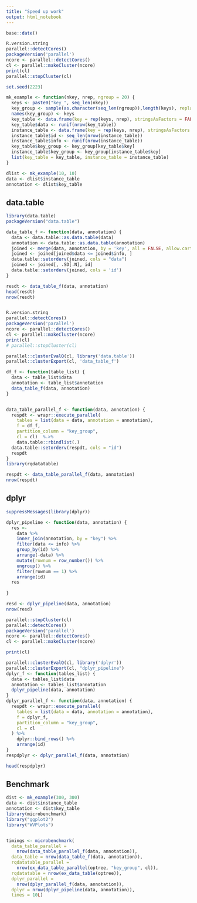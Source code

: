 ```yaml
---
title: "Speed up work"
output: html_notebook
---
```


```r
base::date()

R.version.string
parallel::detectCores()
packageVersion('parallel')
ncore <- parallel::detectCores()
cl <- parallel::makeCluster(ncore)
print(cl)
parallel::stopCluster(cl)

set.seed(2223)

mk_example <- function(nkey, nrep, ngroup = 20) {
  keys <- paste0("key_", seq_len(nkey))
  key_group <- sample(as.character(seq_len(ngroup)),length(keys), replace = TRUE)
  names(key_group) <- keys
  key_table <- data.frame(key = rep(keys, nrep), stringsAsFactors = FALSE)
  key_table$data <- runif(nrow(key_table))
  instance_table <- data.frame(key = rep(keys, nrep), stringsAsFactors = FALSE)
  instance_table$id <- seq_len(nrow(instance_table))
  instance_table$info <- runif(nrow(instance_table))
  key_table$key_group <- key_group[key_table$key]
  instance_table$key_group <- key_group[instance_table$key]
  list(key_table = key_table, instance_table = instance_table)
}

dlist <- mk_example(10, 10)
data <- dlist$instance_table
annotation <- dlist$key_table
```

## data.table
```r
library(data.table)
packageVersion("data.table")

data_table_f <- function(data, annotation) {
  data <- data.table::as.data.table(data)
  annotation <- data.table::as.data.table(annotation)
  joined <- merge(data, annotation, by = 'key', all = FALSE, allow.cartesian = TRUE)
  joined <- joined[joined$data <= joined$info, ]
  data.table::setorderv(joined, cols = "data")
  joined <- joined[, .SD[.N], id]
  data.table::setorderv(joined, cols = 'id')
}

resdt <- data_table_f(data, annotation)
head(resdt)
nrow(resdt)


R.version.string
parallel::detectCores()
packageVersion('parallel')
ncore <- parallel::detectCores()
cl <- parallel::makeCluster(ncore)
print(cl)
# parallel::stopCluster(cl)

parallel::clusterEvalQ(cl, library('data.table'))
parallel::clusterExport(cl, 'data_table_f')

df_f <- function(table_list) {
  data <- table_list$data
  annotation <- table_list$annotation
  data_table_f(data, annotation)
}


data_table_parallel_f <- function(data, annotation) {
  respdt <- wrapr::execute_parallel(
    tables = list(data = data, annotation = annotation),
    f = df_f,
    partition_column = "key_group",
    cl = cl)  %.>% 
    data.table::rbindlist(.)
  data.table::setorderv(respdt, cols = "id")
  respdt
}
library(rqdatatable)

respdt <- data_table_parallel_f(data, annotation)
nrow(respdt)


```

## dplyr
```r
suppressMessages(library(dplyr))

dplyr_pipeline <- function(data, annotation) {
  res <- 
    data %>% 
    inner_join(annotation, by = "key") %>% 
    filter(data <= info) %>% 
    group_by(id) %>% 
    arrange(-data) %>% 
    mutate(rownum = row_number()) %>% 
    ungroup() %>% 
    filter(rownum == 1) %>% 
    arrange(id)
  res
    
}

resd <- dplyr_pipeline(data, annotation)
nrow(resd)

parallel::stopCluster(cl)
parallel::detectCores()
packageVersion('parallel')
ncore <- parallel::detectCores()
cl <- parallel::makeCluster(ncore)

print(cl)

parallel::clusterEvalQ(cl, library('dplyr'))
parallel::clusterExport(cl, "dplyr_pipeline")
dplyr_f <- function(tables_list) {
  data <- tables_list$data
  annotation <- tables_list$annotation
  dplyr_pipeline(data, annotation)
}
dplyr_parallel_f <- function(data, annotation) {
  respdt <- wrapr::execute_parallel(
    tables = list(data = data, annotation = annotation),
    f = dplyr_f,
    partition_column = "key_group",
    cl = cl
  ) %>% 
    dplyr::bind_rows() %>% 
    arrange(id)
}
respdplyr <- dplyr_parallel_f(data, annotation)

head(respdplyr)
```

## Benchmark
```r
dist <- mk_example(300, 300)
data <- dist$instance_table
annotation <- dist$key_table
library(microbenchmark)
library("ggplot2")
library("WVPlots")


timings <- microbenchmark(
  data_table_parallel = 
    nrow(data_table_parallel_f(data, annotation)),
  data_table = nrow(data_table_f(data, annotation)),
  rqdatatable_parallel = 
    nrow(ex_data_table_parallel(optree, "key_group", cl)),
  rqdatatable = nrow(ex_data_table(optree)),
  dplyr_parallel = 
    nrow(dplyr_parallel_f(data, annotation)),
  dplyr = nrow(dplyr_pipeline(data, annotation)),
  times = 10L)
```

